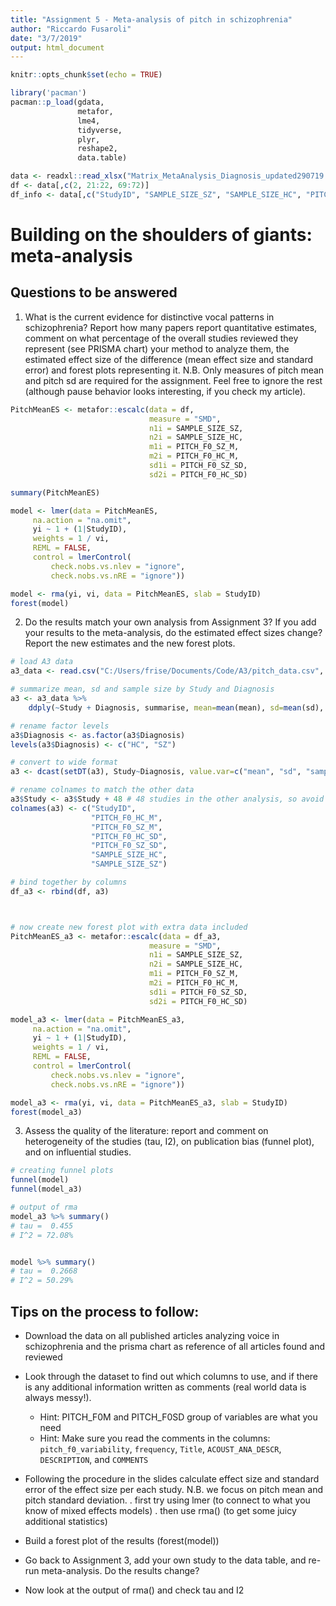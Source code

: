 ```yaml
---
title: "Assignment 5 - Meta-analysis of pitch in schizophrenia"
author: "Riccardo Fusaroli"
date: "3/7/2019"
output: html_document
---
```


```r
knitr::opts_chunk$set(echo = TRUE)

library('pacman')
pacman::p_load(gdata,
               metafor,
               lme4,
               tidyverse,
               plyr,
               reshape2,
               data.table)

data <- readxl::read_xlsx("Matrix_MetaAnalysis_Diagnosis_updated290719.xlsx")
df <- data[,c(2, 21:22, 69:72)]
df_info <- data[,c("StudyID", "SAMPLE_SIZE_SZ", "SAMPLE_SIZE_HC", "PITCH_F0_HC_M", "PITCH_F0_HC_SD", "PITCH_F0_SZ_M", "PITCH_F0_SZ_SD", "pitch_f0_variability", "frequency...68", "Title")]

```

# Building on the shoulders of giants: meta-analysis

## Questions to be answered

1. What is the current evidence for distinctive vocal patterns in schizophrenia? Report how many papers report quantitative estimates, comment on what percentage of the overall studies reviewed they represent (see PRISMA chart) your method to analyze them, the estimated effect size of the difference (mean effect size and standard error) and forest plots representing it. N.B. Only measures of pitch mean and pitch sd are required for the assignment. Feel free to ignore the rest (although pause behavior looks interesting, if you check my article).

```r

PitchMeanES <- metafor::escalc(data = df,
                               measure = "SMD",
                               n1i = SAMPLE_SIZE_SZ,
                               n2i = SAMPLE_SIZE_HC,
                               m1i = PITCH_F0_SZ_M,
                               m2i = PITCH_F0_HC_M,
                               sd1i = PITCH_F0_SZ_SD,
                               sd2i = PITCH_F0_HC_SD)

summary(PitchMeanES)

model <- lmer(data = PitchMeanES,
     na.action = "na.omit",
     yi ~ 1 + (1|StudyID),
     weights = 1 / vi,
     REML = FALSE,
     control = lmerControl(
         check.nobs.vs.nlev = "ignore",
         check.nobs.vs.nRE = "ignore"))

model <- rma(yi, vi, data = PitchMeanES, slab = StudyID)
forest(model)


```


2. Do the results match your own analysis from Assignment 3? If you add your results to the meta-analysis, do the estimated effect sizes change? Report the new estimates and the new forest plots.

``` r
# load A3 data
a3_data <- read.csv("C:/Users/frise/Documents/Code/A3/pitch_data.csv", header = TRUE)

# summarize mean, sd and sample size by Study and Diagnosis
a3 <- a3_data %>%
    ddply(~Study + Diagnosis, summarise, mean=mean(mean), sd=mean(sd), sample_size=length(unique(Participant)))

# rename factor levels
a3$Diagnosis <- as.factor(a3$Diagnosis)
levels(a3$Diagnosis) <- c("HC", "SZ")

# convert to wide format
a3 <- dcast(setDT(a3), Study~Diagnosis, value.var=c("mean", "sd", "sample_size"))

# rename colnames to match the other data
a3$Study <- a3$Study + 48 # 48 studies in the other analysis, so avoid conflicting ID's
colnames(a3) <- c("StudyID",
                  "PITCH_F0_HC_M",
                  "PITCH_F0_SZ_M",
                  "PITCH_F0_HC_SD",
                  "PITCH_F0_SZ_SD",
                  "SAMPLE_SIZE_HC",
                  "SAMPLE_SIZE_SZ")

# bind together by columns
df_a3 <- rbind(df, a3)



# now create new forest plot with extra data included
PitchMeanES_a3 <- metafor::escalc(data = df_a3,
                               measure = "SMD",
                               n1i = SAMPLE_SIZE_SZ,
                               n2i = SAMPLE_SIZE_HC,
                               m1i = PITCH_F0_SZ_M,
                               m2i = PITCH_F0_HC_M,
                               sd1i = PITCH_F0_SZ_SD,
                               sd2i = PITCH_F0_HC_SD)

model_a3 <- lmer(data = PitchMeanES_a3,
     na.action = "na.omit",
     yi ~ 1 + (1|StudyID),
     weights = 1 / vi,
     REML = FALSE,
     control = lmerControl(
         check.nobs.vs.nlev = "ignore",
         check.nobs.vs.nRE = "ignore"))

model_a3 <- rma(yi, vi, data = PitchMeanES_a3, slab = StudyID)
forest(model_a3)


```

3. Assess the quality of the literature: report and comment on heterogeneity of the studies (tau, I2), on publication bias (funnel plot), and on influential studies.

``` r
# creating funnel plots
funnel(model)
funnel(model_a3)

# output of rma
model_a3 %>% summary()
# tau =  0.455
# I^2 = 72.08%


model %>% summary()
# tau =  0.2668
# I^2 = 50.29%

```

## Tips on the process to follow:

- Download the data on all published articles analyzing voice in schizophrenia and the prisma chart as reference of all articles found and reviewed
- Look through the dataset to find out which columns to use, and if there is any additional information written as comments (real world data is always messy!).
    * Hint: PITCH_F0M and PITCH_F0SD group of variables are what you need
    * Hint: Make sure you read the comments in the columns: `pitch_f0_variability`, `frequency`, `Title`,  `ACOUST_ANA_DESCR`, `DESCRIPTION`, and `COMMENTS`
- Following the procedure in the slides calculate effect size and standard error of the effect size per each study. N.B. we focus on pitch mean and pitch standard deviation.
 . first try using lmer (to connect to what you know of mixed effects models)
 . then use rma() (to get some juicy additional statistics)

- Build a forest plot of the results (forest(model))
 
- Go back to Assignment 3, add your own study to the data table, and re-run meta-analysis. Do the results change?

- Now look at the output of rma() and check tau and I2
